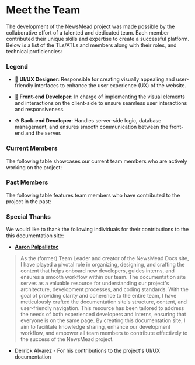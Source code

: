
# Meet the Team

The development of the NewsMead project was made possible by the collaborative effort of a talented and dedicated team.
Each member contributed their unique skills and expertise to create a successful platform.
Below is a list of the <TL>TLs/ATLs</TL> and <Member>members</Member> along with their roles, and technical proficiencies:

### Legend

- 🎨 **UI/UX Designer**: Responsible for creating visually appealing and user-friendly interfaces to enhance the user experience (UX) of the website.

- 🚀 **Front-end Developer**: In charge of implementing the visual elements and interactions on the client-side to ensure seamless user interactions and responsiveness.

- ⚙️ **Back-end Developer**: Handles server-side logic, database management, and ensures smooth communication between the front-end and the server.

### Current Members

The following table showcases our current team members who are actively working on the project:

<Members current={true} />

### Past Members

The following table features team members who have contributed to the project in the past:

<Members current={false} />

### Special Thanks

We would like to thank the following individuals for their contributions to the this documentation site:

- [**Aaron Palpallatoc**](https://github.com/ubergonmx)

> As the (former) Team Leader and creator of the NewsMead Docs site, I have played a pivotal role in organizing, designing, and crafting the content that helps onboard new developers, guides interns, and ensures a smooth workflow within our team. The documentation site serves as a valuable resource for understanding our project's architecture, development processes, and coding standards.
> With the goal of providing clarity and coherence to the entire team, I have meticulously crafted the documentation site's structure, content, and user-friendly navigation. This resource has been tailored to address the needs of both experienced developers and interns, ensuring that everyone is on the same page.
> By creating this documentation site, I aim to facilitate knowledge sharing, enhance our development workflow, and empower all team members to contribute effectively to the success of the NewsMead project.

- Derrick Alvarez - For his contributions to the project's UI/UX documentation
